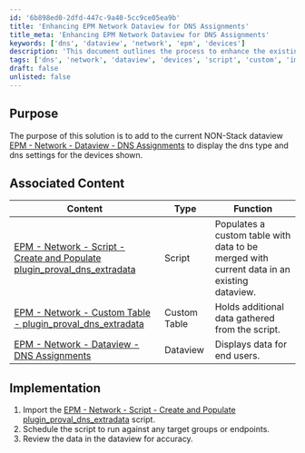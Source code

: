 ```yaml
---
id: '6b898ed0-2dfd-447c-9a40-5cc9ce05ea9b'
title: 'Enhancing EPM Network Dataview for DNS Assignments'
title_meta: 'Enhancing EPM Network Dataview for DNS Assignments'
keywords: ['dns', 'dataview', 'network', 'epm', 'devices']
description: 'This document outlines the process to enhance the existing EPM Network Dataview to include DNS types and settings for devices. It provides a detailed implementation guide and links to associated scripts and custom tables that support this enhancement.'
tags: ['dns', 'network', 'dataview', 'devices', 'script', 'custom', 'implementation']
draft: false
unlisted: false
---
```

## Purpose

The purpose of this solution is to add to the current NON-Stack dataview [EPM - Network - Dataview - DNS Assignments](https://proval.itglue.com/DOC-5078775-12184160) to display the dns type and dns settings for the devices shown.

## Associated Content

| Content                                                                                                      | Type         | Function                                                               |
|--------------------------------------------------------------------------------------------------------------|--------------|------------------------------------------------------------------------|
| [EPM - Network - Script - Create and Populate plugin_proval_dns_extradata](https://proval.itglue.com/DOC-5078775-12033156) | Script       | Populates a custom table with data to be merged with current data in an existing dataview. |
| [EPM - Network - Custom Table - plugin_proval_dns_extradata](https://proval.itglue.com/DOC-5078775-11960296) | Custom Table | Holds additional data gathered from the script.                        |
| [EPM - Network - Dataview - DNS Assignments](https://proval.itglue.com/DOC-5078775-12184160)               | Dataview     | Displays data for end users.                                          |

## Implementation

1. Import the [EPM - Network - Script - Create and Populate plugin_proval_dns_extradata](https://proval.itglue.com/DOC-5078775-12033156) script.
2. Schedule the script to run against any target groups or endpoints.
3. Review the data in the dataview for accuracy.











